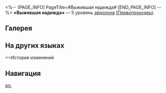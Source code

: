 <%-- [PAGE_INFO]
PageTitle=#Выжившая надежда#
[END_PAGE_INFO] --%>
{{Эйдолон Инфобокс
|Название         = Выжившая надежда
|Изображение      = Эйдолон Выжившая надежда.png
|Персонаж         = Первопроходец (Разрушение)
|Уровень          = 5
|Длительность     = 
|Описание         = Уровень сверхспособности повышается на 2, максимальный уровень - 15. Уровень базовой атаки повышается на 1, максимальный уровень - 10.
|Свойство1        = 
|Масштабирование1 = 
}}
'''«Выжившая надежда»''' — 5 уровень [[эйдолон]]а [[(Первопроходец)]].

==Галерея==
{{Галерея|position=left|captionalign=center
|Персонаж Первопроходец (Разрушение) Эйдолон 5.png|Осколок Эйдолона
}}

==На других языках==
{{На других языках
|en   = A Surviving Hope
|zhs  = 劫余重生的希望
|zht  = 劫餘重生的希望
|ja   = {{Rubi|災劫|さいごう}}に{{Rubi|燃|も}}える{{Rubi|再生|さいせい}}の{{Rubi|希望|きぼう}}
|ko   = 남겨진 부활의 희망
|es   = Esperanza de supervivencia
|fr   = Un espoir de survie
|ru   = Выжившая надежда
|th   = A Surviving Hope
|vi   = Hy Vọng Tái Sinh
|de   = Die Hoffnung auf Überleben
|id   = A Surviving Hope
|pt   = Uma Esperança Sobrevivente
}}

==История изменений
{{История изменений|3.5}}

==Навигация==
{{Навык Навбокс|Первопроходец (Разрушение)}}

[[en:]]